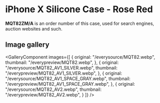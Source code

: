 
# iPhone X Silicone Case - Rose Red

<Callout type='info' emoji='👉🏻'>**MQT82ZM/A** is an order number of this case, used for search engines, auction websites and such.</Callout>

## Image gallery

<GalleryComponent
    images={[
      {
        original: "/everysource/MQT82.webp",
        thumbnail: "/everypreview/MQT82.webp",
      },
      {
        original: "/everysource/MQT82_AV1_SILVER.webp",
        thumbnail: "/everypreview/MQT82_AV1_SILVER.webp",
      },
      {
        original: "/everysource/MQT82_AV1_SPACE_GRAY.webp",
        thumbnail: "/everypreview/MQT82_AV1_SPACE_GRAY.webp",
      },
      {
        original: "/everysource/MQT82_AV2.webp",
        thumbnail: "/everypreview/MQT82_AV2.webp",
      }
    ]}
  />
